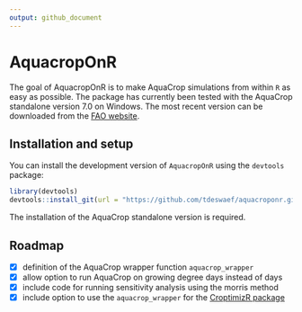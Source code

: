 ```yaml
---
output: github_document
---
```


<!-- README.md is generated from README.Rmd. Please edit that file -->

# AquacropOnR

<!-- badges: start -->

<!-- badges: end -->

The goal of AquacropOnR is to make AquaCrop simulations from within `R` as easy as possible. The package has currently been tested with the AquaCrop standalone version 7.0 on Windows. The most recent version can be downloaded from the [FAO website](https://www.fao.org/aquacrop/software/aquacropplug-inprogramme/en/#c518670).

## Installation and setup

You can install the development version of `AquacropOnR` using the `devtools` package:

``` r
library(devtools)
devtools::install_git(url = "https://github.com/tdeswaef/aquacroponr.git", force = TRUE)
```

The installation of the AquaCrop standalone version is required.


## Roadmap

- [x] definition of the AquaCrop wrapper function `aquacrop_wrapper`  
- [x] allow option to run AquaCrop on growing degree days instead of days  
- [x] include code for running sensitivity analysis using the morris method   
- [x] include option to use the `aquacrop_wrapper` for the [CroptimizR package](https://sticsrpacks.github.io/CroptimizR/articles/Designing_a_model_wrapper.html)  

